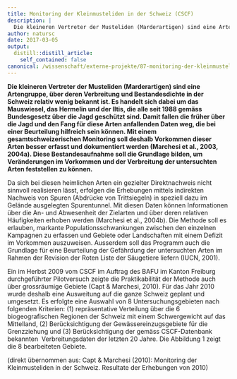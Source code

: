 ```yaml
---
title: Monitoring der Kleinmusteliden in der Schweiz (CSCF)
description: |
  Die kleineren Vertreter der Musteliden (Marderartigen) sind eine Artengruppe, über deren Verbreitung und Bestandesdichte in der Schweiz relativ wenig bekannt ist. Es handelt sich dabei um das Mauswiesel, das Hermelin und der Iltis, die alle seit 1988 gemäss Bundesgesetz über die Jagd geschützt sind. Damit fallen die früher über die Jagd und den Fang für diese Arten anfallenden Daten weg, die bei einer Beurteilung hilfreich sein können. Mit einem gesamtschweizerischen Monitoring soll deshalb Vorkommen dieser Arten besser erfasst und dokumentiert werden.
author: natursc
date: 2017-03-05
output:
  distill::distill_article:
    self_contained: false
canonical: /wissenschaft/externe-projekte/87-monitoring-der-kleinmusteliden-in-der-schweiz-cscf
---
```



**Die kleineren Vertreter der Musteliden (Marderartigen) sind eine
Artengruppe, über deren Verbreitung und Bestandesdichte in der Schweiz
relativ wenig bekannt ist. Es handelt sich dabei um das Mauswiesel, das
Hermelin und der Iltis, die alle seit 1988 gemäss Bundesgesetz über die
Jagd geschützt sind. Damit fallen die früher über die Jagd und den Fang
für diese Arten anfallenden Daten weg, die bei einer Beurteilung
hilfreich sein können. Mit einem gesamtschweizerischen Monitoring soll
deshalb Vorkommen dieser Arten besser erfasst und dokumentiert werden
(Marchesi et al., 2003, 2004a). Diese Bestandesaufnahme soll die
Grundlage bilden, um Veränderungen im Vorkommen und der Verbreitung der
untersuchten Arten feststellen zu können.**

Da sich bei diesen heimlichen Arten ein gezielter Direktnachweis nicht
sinnvoll realisieren lässt, erfolgen die Erhebungen mittels indirekten
Nachweis von Spuren (Abdrücke von Trittsiegeln) in speziell dazu im
Gelände ausgelegten Spurentunnel. Mit diesen Daten können Informationen
über die An- und Abwesenheit der Zielarten und über deren relativen
Häufigkeiten erhoben werden (Marchesi et al., 2004b). Die Methode soll
es erlauben, markante Populationsschwankungen zwischen den einzelnen
Kampagnen zu erfassen und Gebiete oder Landschaften mit einem Defizit im
Vorkommen auszuweisen. Ausserdem soll das Programm auch die Grundlage
für eine Beurteilung der Gefährdung der untersuchten Arten im Rahmen der
Revision der Roten Liste der Säugetiere liefern (IUCN, 2001).

Ein im Herbst 2009 vom CSCF im Auftrag des BAFU im Kanton Freiburg
durchgeführter Pilotversuch zeigte die Praktikabilität der Methode auch
über grossräumige Gebiete (Capt & Marchesi, 2010). Für das Jahr 2010
wurde deshalb eine Ausweitung auf die ganze Schweiz geplant und
umgesetzt. Es erfolgte eine Auswahl von 8 Untersuchungsgebieten nach
folgenden Kriterien: (1) repräsentative Verteilung über die 6
biogeografischen Regionen der Schweiz mit einem Schwergewicht auf das  
Mittelland, (2) Berücksichtigung der Gewässereinzugsgebiete für die
Grenzziehung und (3) Berücksichtigung der gemäss CSCF-Datenbank
bekannten  Verbreitungsdaten der letzten 20 Jahre. Die Abbildung 1 zeigt
die 8 bearbeiteten Gebiete.

(direkt übernommen aus: Capt & Marchesi (2010): Monitoring der
Kleinmusteliden in der Schweiz. Resultate der Erhebungen von 2010)

<!--http://wieselundco.ch/wissenschaft/externe-projekte/87-monitoring-der-kleinmusteliden-in-der-schweiz-cscf-->
